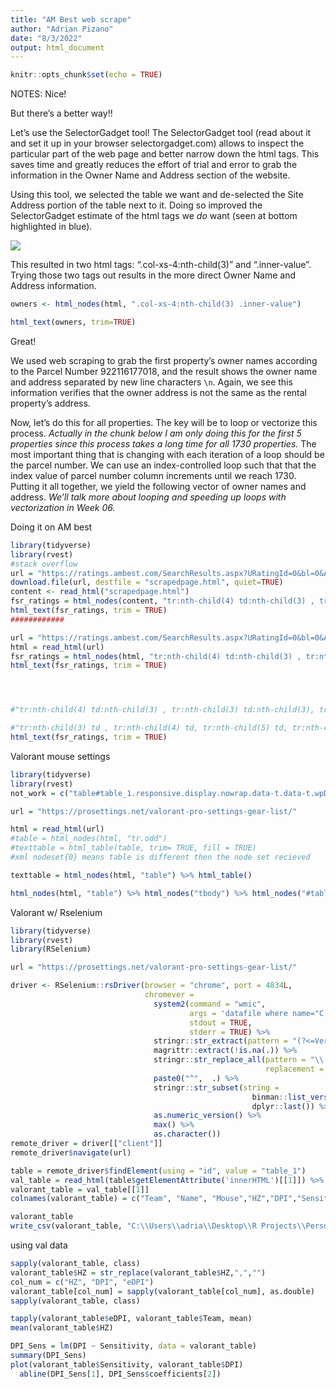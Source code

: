 ---
title: "AM Best web scrape"
author: "Adrian Pizano"
date: "8/3/2022"
output: html_document
---

```{r setup, include=FALSE}
knitr::opts_chunk$set(echo = TRUE)
```
NOTES:
Nice!

But there's a better way!!

Let's use the SelectorGadget tool! The SelectorGadget tool (read about it and set it up in your browser selectorgadget.com) allows to inspect the particular part of the web page and better narrow down the html tags. This saves time and greatly reduces the effort of trial and error to grab the information in the Owner Name and Address section of the website.

Using this tool, we selected the table we want and de-selected the Site Address portion of the table next to it. Doing so improved the SelectorGadget estimate of the html tags we *do* want (seen at bottom highlighted in blue).

![](https://uofi.box.com/shared/static/as4pbwxnxdod2q1ah4aopn88im8xony2.png)

This resulted in two html tags: ".col-xs-4:nth-child(3)" and ".inner-value". Trying those two tags out results in the more direct Owner Name and Address information.

```{r webscraping03b}
owners <- html_nodes(html, ".col-xs-4:nth-child(3) .inner-value")

html_text(owners, trim=TRUE)
```

Great! 

We used web scraping to grab the first property's owner names according to the Parcel Number 922116177018, and the result shows the owner name and address separated by new line characters `\n`. Again, we see this information verifies that the owner address is not the same as the rental property's address.

Now, let's do this for all properties. The key will be to loop or vectorize this process. *Actually in the chunk below I am only doing this for the first 5 properties since this process takes a long time for all 1730 properties.* The most important thing that is changing with each iteration of a loop should be the parcel number. We can use an index-controlled loop such that that the index value of parcel number column increments until we reach 1730. Putting it all together, we yield the following vector of owner names and address. *We'll talk more about looping and speeding up loops with vectorization in Week 06.*

Doing it on AM best
```{r}
library(tidyverse)
library(rvest)
#stack overflow
url = "https://ratings.ambest.com/SearchResults.aspx?URatingId=0&bl=0&AltSrc=1&PPP=&AltNum=0&Ext_User=&Ext_Misc=&Portal=0&Site="
download.file(url, destfile = "scrapedpage.html", quiet=TRUE)
content <- read_html("scrapedpage.html")
fsr_ratings = html_nodes(content, "tr:nth-child(4) td:nth-child(3) , tr:nth-child(3) td:nth-child(3), tr:nth-child(5) td:nth-child(3), tr:nth-child(6) td:nth-child(3), tr:nth-child(7) td:nth-child(3), tr:nth-child(8) td:nth-child(3), tr:nth-child(9) td:nth-child(3), tr:nth-child(10) td:nth-child(3), tr:nth-child(11) td:nth-child(3), tr:nth-child(12) td:nth-child(3), tr:nth-child(13) td:nth-child(3), tr:nth-child(14) td:nth-child(3), tr:nth-child(15) td:nth-child(3), tr:nth-child(17) td:nth-child(3), tr:nth-child(16) td:nth-child(3), tr:nth-child(18) td:nth-child(3), tr:nth-child(19) td:nth-child(3), tr:nth-child(20) td:nth-child(3), tr:nth-child(21) td:nth-child(3), tr:nth-child(2) td:nth-child(3)")
html_text(fsr_ratings, trim = TRUE)
############

url = "https://ratings.ambest.com/SearchResults.aspx?URatingId=0&bl=0&AltSrc=1&PPP=&AltNum=0&Ext_User=&Ext_Misc=&Portal=0&Site="
html = read_html(url)
fsr_ratings = html_nodes(html, "tr:nth-child(4) td:nth-child(3) , tr:nth-child(3) td:nth-child(3), tr:nth-child(5) td:nth-child(3), tr:nth-child(6) td:nth-child(3), tr:nth-child(7) td:nth-child(3), tr:nth-child(8) td:nth-child(3), tr:nth-child(9) td:nth-child(3), tr:nth-child(10) td:nth-child(3), tr:nth-child(11) td:nth-child(3), tr:nth-child(12) td:nth-child(3), tr:nth-child(13) td:nth-child(3), tr:nth-child(14) td:nth-child(3), tr:nth-child(15) td:nth-child(3), tr:nth-child(17) td:nth-child(3), tr:nth-child(16) td:nth-child(3), tr:nth-child(18) td:nth-child(3), tr:nth-child(19) td:nth-child(3), tr:nth-child(20) td:nth-child(3), tr:nth-child(21) td:nth-child(3), tr:nth-child(2) td:nth-child(3)")
html_text(fsr_ratings, trim = TRUE)




#"tr:nth-child(4) td:nth-child(3) , tr:nth-child(3) td:nth-child(3), tr:nth-child(5) td:nth-child(3), tr:nth-child(6) td:nth-child(3), tr:nth-child(7) td:nth-child(3), tr:nth-child(8) td:nth-child(3), tr:nth-child(9) td:nth-child(3), tr:nth-child(10) td:nth-child(3), tr:nth-child(11) td:nth-child(3), tr:nth-child(12) td:nth-child(3), tr:nth-child(13) td:nth-child(3), tr:nth-child(14) td:nth-child(3), tr:nth-child(15) td:nth-child(3), tr:nth-child(17) td:nth-child(3), tr:nth-child(16) td:nth-child(3), tr:nth-child(18) td:nth-child(3), tr:nth-child(19) td:nth-child(3), tr:nth-child(20) td:nth-child(3), tr:nth-child(21) td:nth-child(3), tr:nth-child(2) td:nth-child(3)"

#"tr:nth-child(3) td , tr:nth-child(4) td, tr:nth-child(5) td, tr:nth-child(6) td, tr:nth-child(7) td, tr:nth-child(8) td, tr:nth-child(9) td, tr:nth-child(10) td, tr:nth-child(11) td, tr:nth-child(12) td, tr:nth-child(13) td, tr:nth-child(14) td, tr:nth-child(15) td, tr:nth-child(16) td, tr:nth-child(17) td, tr:nth-child(18) td, tr:nth-child(19) td, tr:nth-child(20) td, tr:nth-child(21) td, tr:nth-child(2) td"
html_text(fsr_ratings, trim = TRUE)
```

Valorant mouse settings


```{r}
library(tidyverse)
library(rvest)
not_work = c("table#table_1.responsive.display.nowrap.data-t.data-t.wpDataTable.wpDataTableID-64.dataTable")

url = "https://prosettings.net/valorant-pro-settings-gear-list/"

html = read_html(url)
#table = html_nodes(html, "tr.odd")
#texttable = html_table(table, trim= TRUE, fill = TRUE)
#xml nodeset{0} means table is different then the node set recieved

texttable = html_nodes(html, "table") %>% html_table()

html_nodes(html, "table") %>% html_nodes("tbody") %>% html_nodes("#table_64_row_9")%>%html_text()
```
Valorant w/ Rselenium
```{r}
library(tidyverse)
library(rvest)
library(RSelenium)

url = "https://prosettings.net/valorant-pro-settings-gear-list/"

driver <- RSelenium::rsDriver(browser = "chrome", port = 4834L,
                              chromever =
                                system2(command = "wmic",
                                        args = 'datafile where name="C:\\\\Program Files (x86)\\\\Google\\\\Chrome\\\\Application\\\\chrome.exe" get Version /value',
                                        stdout = TRUE,
                                        stderr = TRUE) %>%
                                stringr::str_extract(pattern = "(?<=Version=)\\d+\\.\\d+\\.\\d+\\.") %>%
                                magrittr::extract(!is.na(.)) %>%
                                stringr::str_replace_all(pattern = "\\.",
                                                         replacement = "\\\\.") %>%
                                paste0("^",  .) %>%
                                stringr::str_subset(string =
                                                      binman::list_versions(appname = "chromedriver") %>%
                                                      dplyr::last()) %>%
                                as.numeric_version() %>%
                                max() %>%
                                as.character())
remote_driver = driver[["client"]]
remote_driver$navigate(url)

table = remote_driver$findElement(using = "id", value = "table_1")
val_table = read_html(table$getElementAttribute('innerHTML')[[1]]) %>% html_nodes("tbody")%>%html_table
valorant_table = val_table[[1]]
colnames(valorant_table) = c("Team", "Name", "Mouse","HZ","DPI","Sensitivity","eDPI","Scoped Sensitivity","Monitor","Moniter HZ", "GPU", "Resolution","Mousepad","Keyboard","Headset")

valorant_table
write_csv(valorant_table, "C:\\Users\\adria\\Desktop\\R Projects\\Personal\\post grad sql practice\\valorant_table.csv")
```

using val data
```{r}
sapply(valorant_table, class)
valorant_table$HZ = str_replace(valorant_table$HZ,",","")
col_num = c("HZ", "DPI", "eDPI")
valorant_table[col_num] = sapply(valorant_table[col_num], as.double)
sapply(valorant_table, class)

tapply(valorant_table$eDPI, valorant_table$Team, mean)
mean(valorant_table$HZ)

DPI_Sens = lm(DPI ~ Sensitivity, data = valorant_table)
summary(DPI_Sens)
plot(valorant_table$Sensitivity, valorant_table$DPI)
  abline(DPI_Sens[1], DPI_Sens$coefficients[2])
```

